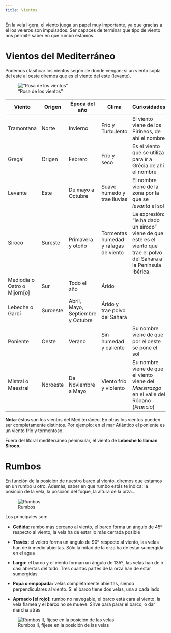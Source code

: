 ```yaml
---
title: Vientos
---
```

En la vela ligera, el viento juega un papel muy importante, ya que gracias a él los veleros son impulsados. Ser capaces de terminar que tipo de viento nos permite saber en que rumbo estamos.

# Vientos del Mediterráneo

Podemos clasificar los vientos según de donde vengan; si un viento sopla del este al oeste diremos que es el viento del este (levante).

!["Rosa de los vientos"](../img/rosa.png)

<table class="table table-striped  ">

<thead>
<tr>
<th>Viento</th>
<th>Origen</th>
<th>Época del año</th>
<th>Clima</th>
<th>Curiosidades</th>
</tr>
</thead>
<tbody>
<tr>
<td>Tramontana</td>
<td>Norte</td>
<td>Invierno</td>
<td>Frío y Turbulento</td>
<td>El viento viene de los Pirineos, de ahí el nombre</td>
</tr>
<tr>
<td>Gregal</td>
<td>Origen</td>
<td>Febrero</td>
<td>Frío y seco</td>
<td>Es el viento que se utiliza para ir a Grécia de ahí el nombre</td> 
</tr>
<tr>
<td>Levante</td>
<td>Este</td>
<td>De mayo a Octubre</td>
<td>Suave húmedo y trae lluvias</td>
<td>El nombre viene de la zona por la que se *levanta* el sol</td>

</tr>
<tr>
<td>Siroco</td>
<td>Sureste</td>
<td>Primavera y otoño</td>
<td>Tormentas humedad y ráfagas de viento</td>
<td>La expresión: "le ha dado un siroco" viene de que este es el viento que trae el polvo del Sahara a la Península Ibérica</td>

</tr>
<tr>
<td>Mediodía o Ostro o Mijorn[o]</td>
<td>Sur</td>
<td>Todo el año</td>
<td>Árido</td>
<td></td>

</tr>
<tr>
<td>Lebeche o Garbí</td>
<td>Suroeste</td>
<td>Abril, Mayo, Septiembre y Octubre</td>
<td>Árido y trae polvo del Sahara</td>
<td></td>

</tr>
<tr>
<td>Poniente</td>
<td>Oeste</td>
<td>Verano</td>
<td>Sin humedad y caliente</td>
<td>Su nombre viene de que por el oeste se pone el sol</td>

</tr>
<tr>
<td>Mistral o Maestral</td>
<td>Noroeste</td>
<td>De Noviembre a Mayo</td>
<td>Viento frío y violento</td>
<td>Su nombre viene de que el viento viene del *Maestrazgo* en el valle del Ródano (*Francia*)</td>
</tr>
</tbody>
</table>



<div class="alert alert-warning no-san">

<div class="no-san">
<strong>Nota</strong>: éstos son los vientos del Mediterráneo. En otras los vientos pueden ser completamente distintos. Por ejemplo: en el mar Atlántico el poniente es un viento frío y tormentoso.

Fuera del litoral mediterráneo peninsular, el viento de <strong>Lebeche</strong> <strong>lo llaman Siroco</strong>. 
</div>
</div>

# Rumbos

En función de la posición de nuestro barco al viento, diremos que estamos en un rumbo u otro. Además, saber en que rumbo estás te indica: la posición de la vela, la posición del foque, la altura de la orza... 

![Rumbos](../img/rumb.png)

Los principales son:

- **Ceñida:** rumbo más cercano al viento, el barco forma un ángulo de  45º respecto al viento, la vela ha de estar lo más cerrada posible
- **Través:** el velero forma un ángulo de 90º respecto al viento, las velas han de ir medio abiertas. Sólo la mitad de la orza ha de estar sumergida en el agua
- **Largo:** el barco y el viento forman un ángulo de 135º, las velas han de ir casi abiertas del todo. Tres cuartas partes de la orza han de estar sumergidas

- **Popa o empopada:** velas completamente abiertas, siendo perpendiculares al viento. Si el barco tiene dos velas, una a cada lado

- **Aproado [el rojo]:** rumbo no navegable, el barco está cara al viento, la vela flamea y el barco no se mueve. Sirve para parar el barco, o dar marcha atrás

![Rumbos II, fíjese en la posición de las velas](../img/velas.jpg)
